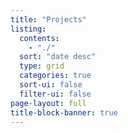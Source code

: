 ```yaml
---
title: "Projects"
listing:
  contents:
    - "./"
  sort: "date desc"
  type: grid
  categories: true
  sort-ui: false
  filter-ui: false
page-layout: full
title-block-banner: true
---
```


